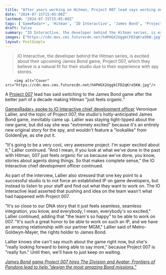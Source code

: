 ```yaml
---
title: "After years working on Hitman, Project 007 lead says working on a James Bond game feels 'organic': 'It's so close to our DNA that it just feels seamless'"
date: "2024-07-15T15:05:00Z"
lastmod: "2024-07-15T15:05:00Z"
tags: ['GameRadar+', 'Hitman', 'IO Interactive', 'James Bond', 'Project 007', 'Stealth']
draft: false
summary: "IO Interactive, the developer behind the Hitman series, is excited about their upcoming James Bond game, Project 007, which they believe is a natural fit for their studio due to their experience with spy stories."
images: ["https://cdn.mos.cms.futurecdn.net/h4PHGX2UggkCFD2qKra5KW.jpg"]
layout: PostSimple
---
```

> IO Interactive, the developer behind the Hitman series, is excited about their upcoming James Bond game, Project 007, which they believe is a natural fit for their studio due to their experience with spy stories.


        <img alt="Cover" src="https://cdn.mos.cms.futurecdn.net/h4PHGX2UggkCFD2qKra5KW.jpg"/>
        
A [Project 007](https://www.gamesradar.com/project-007-james-bond-game-io-interactive-guide/) lead has said switching to the James Bond game after the better part of a decade making Hitman "just feels organic."

[GamesRadar+ spoke to IO Interactive chief development officer](https://www.gamesradar.com/games/stealth/the-state-of-io-interactive-in-2024-hitman-developer-on-project-fantasy-007-and-staying-afloat-in-a-tumultuous-industry/) Veronique Lallier, and the topic of Project 007, the studio's hotly-anticipated James Bond game, inevitably came up. Lallier was staying tight-lipped about the new game, but did say she was "extremely excited" because it's an entirely new original story for the spy, and wouldn't feature a "lookalike" from GoldenEye, as she put it.

"It's going to be a very cool, very awesome project. I'm super excited about it," Lallier continued. "And I mean, if you look at what we've done in the past with Hitman, 007 just feels organic for us because we've done, you know, stories about agents doing things. So that makes complete sense," the IO Interactive chief development officer continued.

As part of the interview, Lallier also stressed that one key point to a successful studio is to not force an established IP on game developers, but instead to listen to your staff and find out what they want to work on. The IO Interactive lead asserted that pushing and idea on the team wasn't what had happened with Project 007.

"It's so close to our DNA story that it just feels seamless, seamless integration, you know, and everybody, I mean, everybody's so excited," Lallier continued, adding that "the team's so happy" to be able to work on 007. "It's such a great honor to be able to work on such an IP, and we have an amazing relationship with our partner MGM," Lallier said of Metro-Goldwyn-Mayer, the rights holder to James Bond.

Lallier knows she can't say much about the game right now, but she's "really looking forward to being able to say more," because Project 007 is "really fun." Until then, we'll have to just keep on waiting.

[<em>James Bond game Project 007 hires The Division and Avatar: Frontiers of Pandora lead to help "design the most amazing Bond missions."</em>](https://www.gamesradar.com/james-bond-game-project-007-hires-the-division-and-avatar-frontiers-of-pandora-lead-to-help-design-the-most-amazing-bond-missions/)
        